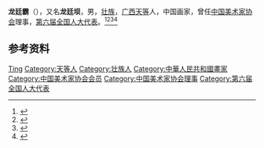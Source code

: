 '''龙廷霸'''（{{bd|1916年||1995年|}}），又名'''龙廷坝'''，男，[[壮族|壮族]]，[[广西|广西]][[天等|天等]]人，中国画家，曾任[[中国美术家协会|中国美术家协会]]理事，[[第六届全国人大代表|第六届全国人大代表]]。<ref>{{Cite book|title=壮族百科辞典|author=《壮族百科辞典》编纂委员会编; 潘其旭, 覃乃昌主编|publisher=广西人民出版社|year=1993|isbn=|location=南宁|pages=}}</ref><ref>{{Cite book|title=中国少数民族艺术词典|author=殷海山, 李耀宗, 郭洁主编|publisher=民族出版社|year=1991|isbn=|location=北京|pages=}}</ref><ref>{{Cite book|title=中国当代艺术界名人录|author=中国名人研究院编; 异天, 戈德主编|publisher=社会科学文献出版社|year=1993|isbn=|location=北京|pages=}}</ref><ref>{{Cite book|title=中华人民共和国职官志|author=何虎生, 李耀东, 向常福主编|publisher=中国社会出版社|year=2003|isbn=9787800883934|location=北京|pages=}}</ref>

== 参考资料 ==
{{reflist}}

{{中国人物小作品}}
{{Navboxes 
| title  = 龙廷霸在[[中国美术家协会|中国美术家协会]]的职务
| list1  =
{{中国美术家协会第二届理事会}}
}}

{{Authority control}}
{{DEFAULTSORT:Long龙}}
[[Category:龙姓|Ting]]
[[Category:天等人|Category:天等人]]
[[Category:壮族人|Category:壮族人]]
[[Category:中華人民共和國畫家|Category:中華人民共和國畫家]]
[[Category:中国美术家协会会员|Category:中国美术家协会会员]]
[[Category:中国美术家协会理事|Category:中国美术家协会理事]]
[[Category:第六届全国人大代表|Category:第六届全国人大代表]]